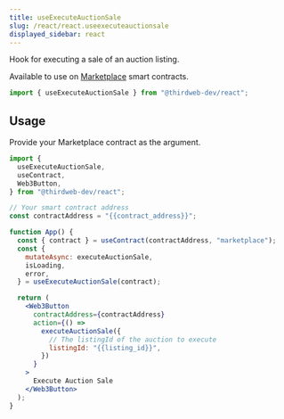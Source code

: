 ```yaml
---
title: useExecuteAuctionSale
slug: /react/react.useexecuteauctionsale
displayed_sidebar: react
---
```



Hook for executing a sale of an auction listing.

Available to use on [Marketplace](https://thirdweb.com/thirdweb.eth/Marketplace) smart contracts.

```jsx
import { useExecuteAuctionSale } from "@thirdweb-dev/react";
```

## Usage

Provide your Marketplace contract as the argument.

```jsx
import {
  useExecuteAuctionSale,
  useContract,
  Web3Button,
} from "@thirdweb-dev/react";

// Your smart contract address
const contractAddress = "{{contract_address}}";

function App() {
  const { contract } = useContract(contractAddress, "marketplace");
  const {
    mutateAsync: executeAuctionSale,
    isLoading,
    error,
  } = useExecuteAuctionSale(contract);

  return (
    <Web3Button
      contractAddress={contractAddress}
      action={() =>
        executeAuctionSale({
          // The listingId of the auction to execute
          listingId: "{{listing_id}}",
        })
      }
    >
      Execute Auction Sale
    </Web3Button>
  );
}
```

